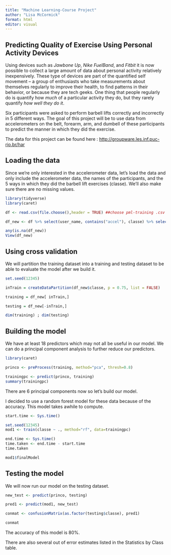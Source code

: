 ---
title: "Machine Learning-Course Project"
author: "Lisa McCormick"
format: html
editor: visual
---

## Predicting Quality of Exercise Using Personal Activity Devices

Using devices such as *Jawbone Up*, *Nike FuelBand*, and *Fitbit* it is now possible to collect a large amount of data about personal activity relatively inexpensively. These type of devices are part of the quantified self movement -- a group of enthusiasts who take measurements about themselves regularly to improve their health, to find patterns in their behavior, or because they are tech geeks. One thing that people regularly do is quantify how *much* of a particular activity they do, but they rarely quantify *how well they do it*.

Six participants were asked to perform barbell lifts correctly and incorrectly in 5 different ways. The goal of this project will be to use data from accelerometers on the belt, forearm, arm, and dumbell of these participants to predict the manner in which they did the exercise.

The data for this project can be found here : <http://groupware.les.inf.puc-rio.br/har>

## Loading the data

Since we're only interested in the accelerometer data, let's load the data and only include the accelerometer data, the names of the participants, and the 5 ways in which they did the barbell lift exercises (classe). We'll also make sure there are no missing values.

```{r}
library(tidyverse)
library(caret)

df <- read.csv(file.choose(),header = TRUE) ##choose pml-training .csv file

df_new <- df %>% select(user_name, contains("accel"), classe) %>% select(!contains("var"))

any(is.na(df_new))
View(df_new)

```

## Using cross validation

We will partition the training dataset into a training and testing dataset to be able to evaluate the model after we build it.

```{r}

set.seed(12345)

inTrain = createDataPartition(df_new$classe, p = 0.75, list = FALSE)

training = df_new[ inTrain,]

testing = df_new[-inTrain,]

dim(training) ; dim(testing)
```

## Building the model

We have at least 18 predictors which may not all be useful in our model. We can do a principal component analysis to further reduce our predictors.

```{r}

library(caret)

princo <- preProcess(training, method="pca", thresh=0.8)

trainingpc <- predict(princo, training)
summary(trainingpc)

```

There are 6 principal components now so let's build our model.

I decided to use a random forest model for these data because of the accuracy. This model takes awhile to compute.

```{r}
start.time <- Sys.time()

set.seed(12345)
mod1 <- train(classe ~ ., method="rf", data=trainingpc)

end.time <- Sys.time()
time.taken <- end.time - start.time
time.taken

mod1$finalModel

```

## Testing the model

We will now run our model on the testing dataset.

```{r}

new_test <- predict(princo, testing)

pred1 <- predict(mod1, new_test)

conmat <- confusionMatrix(as.factor(testing$classe), pred1)

conmat

```

The accuracy of this model is 80%.

There are also several out of error estimates listed in the Statistics by Class table.

```{r}

```

```{r}

```

```{r}

```
